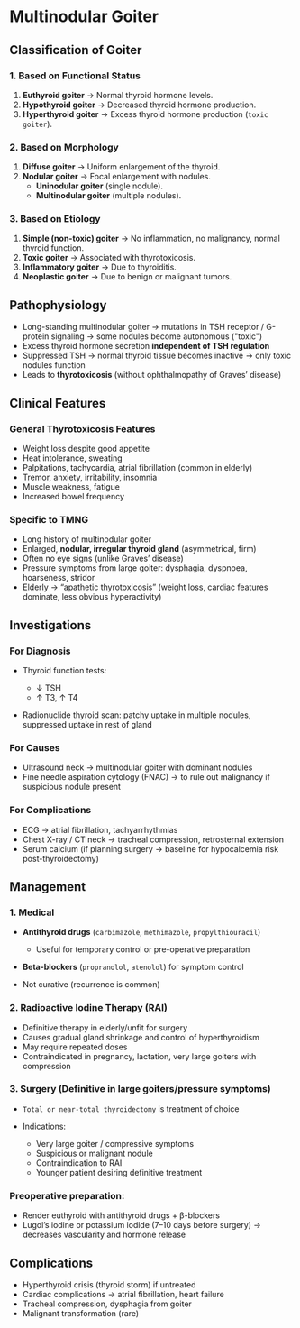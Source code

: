 # Multinodular Goiter

## Classification of Goiter

### 1. Based on Functional Status

1. **Euthyroid goiter** → Normal thyroid hormone levels.
1. **Hypothyroid goiter** → Decreased thyroid hormone production.
1. **Hyperthyroid goiter** → Excess thyroid hormone production (`toxic goiter`).

### 2. Based on Morphology

1. **Diffuse goiter** → Uniform enlargement of the thyroid.
1. **Nodular goiter** → Focal enlargement with nodules.
   - **Uninodular goiter** (single nodule).
   - **Multinodular goiter** (multiple nodules).

### 3. Based on Etiology

1. **Simple (non-toxic) goiter** → No inflammation, no malignancy, normal thyroid function.
1. **Toxic goiter** → Associated with thyrotoxicosis.
1. **Inflammatory goiter** → Due to thyroiditis.
1. **Neoplastic goiter** → Due to benign or malignant tumors.

## Pathophysiology

- Long-standing multinodular goiter → mutations in TSH receptor / G-protein signaling → some nodules become autonomous ("toxic")
- Excess thyroid hormone secretion **independent of TSH regulation**
- Suppressed TSH → normal thyroid tissue becomes inactive → only toxic nodules function
- Leads to **thyrotoxicosis** (without ophthalmopathy of Graves’ disease)

## Clinical Features

### General Thyrotoxicosis Features

- Weight loss despite good appetite
- Heat intolerance, sweating
- Palpitations, tachycardia, atrial fibrillation (common in elderly)
- Tremor, anxiety, irritability, insomnia
- Muscle weakness, fatigue
- Increased bowel frequency

### Specific to TMNG

- Long history of multinodular goiter
- Enlarged, **nodular, irregular thyroid gland** (asymmetrical, firm)
- Often no eye signs (unlike Graves’ disease)
- Pressure symptoms from large goiter: dysphagia, dyspnoea, hoarseness, stridor
- Elderly → “apathetic thyrotoxicosis” (weight loss, cardiac features dominate, less obvious hyperactivity)

## Investigations

### For Diagnosis

- Thyroid function tests:

  - ↓ TSH
  - ↑ T3, ↑ T4

- Radionuclide thyroid scan: patchy uptake in multiple nodules, suppressed uptake in rest of gland

### For Causes

- Ultrasound neck → multinodular goiter with dominant nodules
- Fine needle aspiration cytology (FNAC) → to rule out malignancy if suspicious nodule present

### For Complications

- ECG → atrial fibrillation, tachyarrhythmias
- Chest X-ray / CT neck → tracheal compression, retrosternal extension
- Serum calcium (if planning surgery → baseline for hypocalcemia risk post-thyroidectomy)

## Management

### 1. Medical

- **Antithyroid drugs** (`carbimazole`, `methimazole`, `propylthiouracil`)

  - Useful for temporary control or pre-operative preparation

- **Beta-blockers** (`propranolol`, `atenolol`) for symptom control
- Not curative (recurrence is common)

### 2. Radioactive Iodine Therapy (RAI)

- Definitive therapy in elderly/unfit for surgery
- Causes gradual gland shrinkage and control of hyperthyroidism
- May require repeated doses
- Contraindicated in pregnancy, lactation, very large goiters with compression

### 3. Surgery (Definitive in large goiters/pressure symptoms)

- `Total or near-total thyroidectomy` is treatment of choice
- Indications:

  - Very large goiter / compressive symptoms
  - Suspicious or malignant nodule
  - Contraindication to RAI
  - Younger patient desiring definitive treatment

### Preoperative preparation:

- Render euthyroid with antithyroid drugs + β-blockers
- Lugol’s iodine or potassium iodide (7–10 days before surgery) → decreases vascularity and hormone release

## Complications

- Hyperthyroid crisis (thyroid storm) if untreated
- Cardiac complications → atrial fibrillation, heart failure
- Tracheal compression, dysphagia from goiter
- Malignant transformation (rare)

